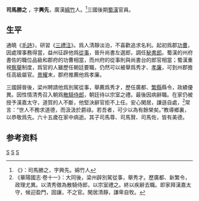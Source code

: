 '''司馬勝之''' {{BD|？年||？年||catIdx=S}}，字'''興先'''，廣漢[[綿竹|綿竹]]人。<ref name="二十五别史">《{{cite book|title =二十五别史|author =劉曉東|publisher =齊魯書社}}》：司馬勝之，字興先。綿竹人</ref>三國後期[[蜀漢|蜀漢]]官員。

==生平==
通曉《[[毛詩|毛詩]]》，研習《[[三禮注|三禮注]]》。爲人清靜淡泊，不喜歡追求名利。起初爲郡[[功曹|功曹]]，因處理事務得當，益州征辟他爲[[從事|從事]]，晉升尚書左選郎，調任[[秘書郎|秘書郎]]。蜀漢的州府書佐的職位品級和郡府的功曹相當，而州府的從事則與尚書台的郎官相當；蜀漢重視[[察舉|察舉]]制度，爲官的人雖歷任朝廷要職，仍然可以被舉爲秀才、[[孝廉|孝廉]]，可到州郡擔任高級屬官。[[景耀|景耀]]末，郡府推薦他爲孝廉。

三國歸晉後，梁州聘請他爲別駕從事，舉薦爲秀才，歷任廣都、[[繁縣|繁縣]]縣令，政績優異。因性情清秀召入朝爲[[散騎侍郎|散騎侍郎]]，朝廷待以宗室之禮。最後因病辭職。在家仍被授予漢嘉太守，道賀的人不斷，他堅決辭官拒不上任。安心閑居，謙遜自處，<ref>《華陽國志·卷十一》：大同後，梁州辟別駕從事，舉秀才。歷廣都、新繁令，政理尤異。以清秀徵為散騎侍郎，以宗室禮之。終以疾辭去職。即家拜漢嘉太守，候迎盈門，固讓，不之官。閑居清靜，謙卑自牧。</ref>常言：“世人不務求道德，而汲汲於爵祿。若吾者，可少以為有餘榮矣。”教導鄉裏，以恭敬爲先。六十五歲在家中病逝。其子司馬尊、司馬賢、司馬佐，皆有美德。

==参考资料==
{{Reflist}}
{{Wikisource|華陽國志/卷十一}}
[[Category:蜀漢政治人物|S]]
[[Category:司馬姓|S]]
[[Category:西晋地方官员|S]]
{{三国人物小作品}}